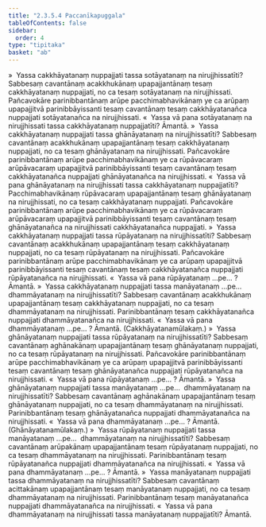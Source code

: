 ```yaml
---
title: "2.3.5.4 Paccanīkapuggala"
tableOfContents: false
sidebar:
  order: 4
type: "tipitaka"
basket: "ab"
---
```



<DynamicBreadcrumb />

<Division number="239">

<Paragraph number="1843">
»  Yassa cakkhāyatanaṃ nuppajjati tassa sotāyatanaṃ na nirujjhissatīti?
</Paragraph>

<Paragraph number="1844">
Sabbesaṃ cavantānaṃ acakkhukānaṃ upapajjantānaṃ tesaṃ cakkhāyatanaṃ nuppajjati, no ca tesaṃ sotāyatanaṃ na nirujjhissati. Pañcavokāre parinibbantānaṃ arūpe pacchimabhavikānaṃ ye ca arūpaṃ upapajjitvā parinibbāyissanti tesaṃ cavantānaṃ tesaṃ cakkhāyatanañca nuppajjati sotāyatanañca na nirujjhissati.
</Paragraph>

<Paragraph number="1845">
«  Yassa vā pana sotāyatanaṃ na nirujjhissati tassa cakkhāyatanaṃ nuppajjatīti? Āmantā.
</Paragraph>

<Paragraph number="1846">
»  Yassa cakkhāyatanaṃ nuppajjati tassa ghānāyatanaṃ na nirujjhissatīti?
</Paragraph>

<Paragraph number="1847">
Sabbesaṃ cavantānaṃ acakkhukānaṃ upapajjantānaṃ tesaṃ cakkhāyatanaṃ nuppajjati, no ca tesaṃ ghānāyatanaṃ na nirujjhissati. Pañcavokāre parinibbantānaṃ arūpe pacchimabhavikānaṃ ye ca rūpāvacaraṃ arūpāvacaraṃ upapajjitvā parinibbāyissanti tesaṃ cavantānaṃ tesaṃ cakkhāyatanañca nuppajjati ghānāyatanañca na nirujjhissati.
</Paragraph>

<Paragraph number="1848">
«  Yassa vā pana ghānāyatanaṃ na nirujjhissati tassa cakkhāyatanaṃ nuppajjatīti?
</Paragraph>

<Paragraph number="1849">
Pacchimabhavikānaṃ rūpāvacaraṃ upapajjantānaṃ tesaṃ ghānāyatanaṃ na nirujjhissati, no ca tesaṃ cakkhāyatanaṃ nuppajjati. Pañcavokāre parinibbantānaṃ arūpe pacchimabhavikānaṃ ye ca rūpāvacaraṃ arūpāvacaraṃ upapajjitvā parinibbāyissanti tesaṃ cavantānaṃ tesaṃ ghānāyatanañca na nirujjhissati cakkhāyatanañca nuppajjati.
</Paragraph>

<Paragraph number="1850">
»  Yassa cakkhāyatanaṃ nuppajjati tassa rūpāyatanaṃ na nirujjhissatīti?
</Paragraph>

<Paragraph number="1851">
Sabbesaṃ cavantānaṃ acakkhukānaṃ upapajjantānaṃ tesaṃ cakkhāyatanaṃ nuppajjati, no ca tesaṃ rūpāyatanaṃ na nirujjhissati. Pañcavokāre parinibbantānaṃ arūpe pacchimabhavikānaṃ ye ca arūpaṃ upapajjitvā parinibbāyissanti tesaṃ cavantānaṃ tesaṃ cakkhāyatanañca nuppajjati rūpāyatanañca na nirujjhissati.
</Paragraph>

<Paragraph number="1852">
«  Yassa vā pana rūpāyatanaṃ …pe… ? Āmantā.
</Paragraph>

<Paragraph number="1853">
»  Yassa cakkhāyatanaṃ nuppajjati tassa manāyatanaṃ …pe…  dhammāyatanaṃ na nirujjhissatīti?
</Paragraph>

<Paragraph number="1854">
Sabbesaṃ cavantānaṃ acakkhukānaṃ upapajjantānaṃ tesaṃ cakkhāyatanaṃ nuppajjati, no ca tesaṃ dhammāyatanaṃ na nirujjhissati. Parinibbantānaṃ tesaṃ cakkhāyatanañca nuppajjati dhammāyatanañca na nirujjhissati.
</Paragraph>

<Paragraph number="1855">
«  Yassa vā pana dhammāyatanaṃ …pe… ? Āmantā. (Cakkhāyatanamūlakaṃ.)
</Paragraph>

</Division>
<Division number="240">

<Paragraph number="1856">
»  Yassa ghānāyatanaṃ nuppajjati tassa rūpāyatanaṃ na nirujjhissatīti?
</Paragraph>

<Paragraph number="1857">
Sabbesaṃ cavantānaṃ aghānakānaṃ upapajjantānaṃ tesaṃ ghānāyatanaṃ nuppajjati, no ca tesaṃ rūpāyatanaṃ na nirujjhissati. Pañcavokāre parinibbantānaṃ arūpe pacchimabhavikānaṃ ye ca arūpaṃ upapajjitvā parinibbāyissanti tesaṃ cavantānaṃ tesaṃ ghānāyatanañca nuppajjati rūpāyatanañca na nirujjhissati.
</Paragraph>

<Paragraph number="1858">
«  Yassa vā pana rūpāyatanaṃ …pe… ? Āmantā.
</Paragraph>

<Paragraph number="1859">
»  Yassa ghānāyatanaṃ nuppajjati tassa manāyatanaṃ …pe…  dhammāyatanaṃ na nirujjhissatīti?
</Paragraph>

<Paragraph number="1860">
Sabbesaṃ cavantānaṃ aghānakānaṃ upapajjantānaṃ tesaṃ ghānāyatanaṃ nuppajjati, no ca tesaṃ dhammāyatanaṃ na nirujjhissati. Parinibbantānaṃ tesaṃ ghānāyatanañca nuppajjati dhammāyatanañca na nirujjhissati.
</Paragraph>

<Paragraph number="1861">
«  Yassa vā pana dhammāyatanaṃ …pe… ? Āmantā. (Ghānāyatanamūlakaṃ.)
</Paragraph>

</Division>
<Division number="241">

<Paragraph number="1862">
»  Yassa rūpāyatanaṃ nuppajjati tassa manāyatanaṃ …pe…  dhammāyatanaṃ na nirujjhissatīti?
</Paragraph>

<Paragraph number="1863">
Sabbesaṃ cavantānaṃ arūpakānaṃ upapajjantānaṃ tesaṃ rūpāyatanaṃ nuppajjati, no ca tesaṃ dhammāyatanaṃ na nirujjhissati. Parinibbantānaṃ tesaṃ rūpāyatanañca nuppajjati dhammāyatanañca na nirujjhissati.
</Paragraph>

<Paragraph number="1864">
«  Yassa vā pana dhammāyatanaṃ …pe… ? Āmantā.
</Paragraph>

</Division>
<Division number="242">

<Paragraph number="1865">
»  Yassa manāyatanaṃ nuppajjati tassa dhammāyatanaṃ na nirujjhissatīti?
</Paragraph>

<Paragraph number="1866">
Sabbesaṃ cavantānaṃ acittakānaṃ upapajjantānaṃ tesaṃ manāyatanaṃ nuppajjati, no ca tesaṃ dhammāyatanaṃ na nirujjhissati. Parinibbantānaṃ tesaṃ manāyatanañca nuppajjati dhammāyatanañca na nirujjhissati.
</Paragraph>

<Paragraph number="1867">
«  Yassa vā pana dhammāyatanaṃ na nirujjhissati tassa manāyatanaṃ nuppajjatīti? Āmantā.
</Paragraph>
</Division>